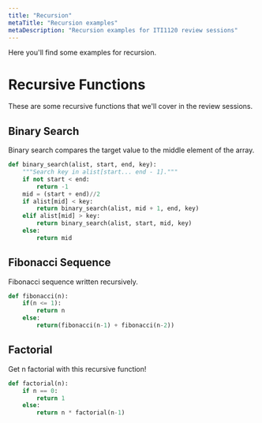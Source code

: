 ```yaml
---
title: "Recursion"
metaTitle: "Recursion examples"
metaDescription: "Recursion examples for ITI1120 review sessions"
---
```


Here you'll find some examples for recursion.

# Recursive Functions

These are some recursive functions that we'll cover in the review sessions.

## Binary Search

Binary search compares the target value to the middle element of the array.

```python
def binary_search(alist, start, end, key):
    """Search key in alist[start... end - 1]."""
    if not start < end:
        return -1
    mid = (start + end)//2
    if alist[mid] < key:
        return binary_search(alist, mid + 1, end, key)
    elif alist[mid] > key:
        return binary_search(alist, start, mid, key)
    else:
        return mid
```

## Fibonacci Sequence

Fibonacci sequence written recursively.

```python
def fibonacci(n):
    if(n <= 1):
        return n
    else:
        return(fibonacci(n-1) + fibonacci(n-2))
```

## Factorial

Get n factorial with this recursive function!

```python
def factorial(n):
    if n == 0:
        return 1
    else:
        return n * factorial(n-1)
```